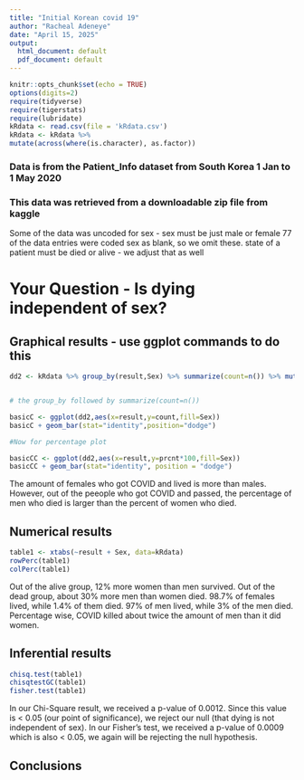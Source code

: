 ```yaml
---
title: "Initial Korean covid 19"
author: "Racheal Adeneye"
date: "April 15, 2025"
output:
  html_document: default
  pdf_document: default
---
```


```r
knitr::opts_chunk$set(echo = TRUE)
options(digits=2)
require(tidyverse)
require(tigerstats)
require(lubridate)
kRdata <- read.csv(file = 'kRdata.csv')
kRdata <- kRdata %>%
mutate(across(where(is.character), as.factor))

```
### Data is from the Patient_Info dataset from South Korea 1 Jan to 1 May 2020
### This data was retrieved from a downloadable zip file from kaggle

Some of the data was uncoded for sex - sex must be just male or female
77 of the data entries were coded sex  as blank, so we omit these.
state of a patient must be died or alive - we adjust that as well   
  
# Your Question - Is dying independent of sex?






## Graphical results - use ggplot commands to do this  
```r
dd2 <- kRdata %>% group_by(result,Sex) %>% summarize(count=n()) %>% mutate(prcnt=count/sum(count))


# the group_by followed by summarize(count=n())

basicC <- ggplot(dd2,aes(x=result,y=count,fill=Sex))
basicC + geom_bar(stat="identity",position="dodge")

#Now for percentage plot

basicCC <- ggplot(dd2,aes(x=result,y=prcnt*100,fill=Sex)) 
basicCC + geom_bar(stat="identity", position = "dodge")
```

The amount of females who got COVID and lived is more than males. However, out of the peeople who got COVID and passed, the percentage of men who died is larger than the percent of women who died.
  


## Numerical results

```r
table1 <- xtabs(~result + Sex, data=kRdata)
rowPerc(table1)
colPerc(table1)
```
Out of the alive group, 12% more women than men survived. Out of the dead group, about 30% more men than women died. 98.7% of females lived, while 1.4% of them died. 97% of men lived, while 3% of the men died. Percentage wise, COVID killed about twice the amount of men than it did women.

## Inferential results 
```r
chisq.test(table1)
chisqtestGC(table1)
fisher.test(table1)
```
In our Chi-Square result, we received a p-value of 0.0012. Since this value is < 0.05 (our point of significance), we reject our null (that dying is not independent of sex). In our Fisher's test, we received a p-value of 0.0009 which is also < 0.05, we again will be rejecting the null hypothesis.


## Conclusions


